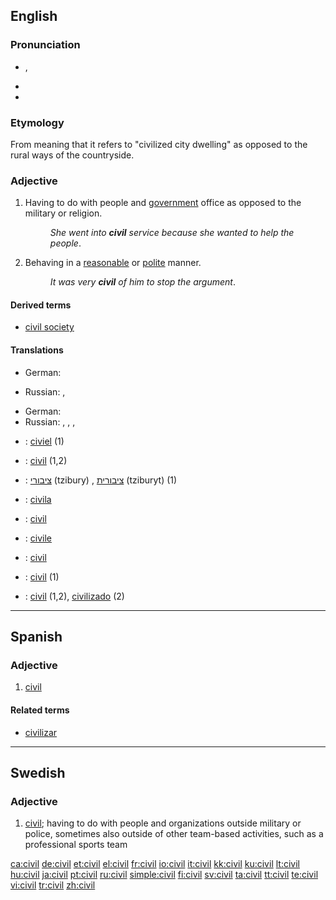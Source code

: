 ==English==

===Pronunciation===
* {{IPA|/ˈsɪvəl/}}, {{SAMPA|/"sIv@l/}}
* {{audio|en-us-civil.ogg|Audio (US)}}
* {{rhymes|ɪvəl}}

===Etymology===
From {{etyl|la}} {{term|civilis|lang=la}} meaning that it refers to "civilized city dwelling" as opposed to the rural ways of the countryside.

===Adjective===
{{en-adj}}

# Having to do with people and [[government]] office as opposed to the military or religion.
#: ''She went into '''civil''' service because she wanted to help the people''.
# Behaving in a [[reasonable]] or [[polite]] manner.
#: ''It was very '''civil''' of him to stop the argument''.

====Derived terms====
* [[civil society]]

====Translations====
{{trans-top|Related to people and government office as opposed to miliary or religion}}
* German: {{t+|de|zivil}}
{{trans-mid}}
* Russian: {{t|ru|гражданский|tr=graždánskij|sc=Cyrl}}, {{t|ru|штатский|tr=štátskij|sc=Cyrl}}
{{trans-bottom}}

{{trans-top|In a reasonable or polite manner}}
* German: {{t+|de|zivil}}
* Russian: {{t|ru|цивилизованный|tr=civilizóvannyj|sc=Cyrl}}, {{t|ru|воспитанный|tr=vospítannyj|sc=Cyrl}}, {{t|ru|культурный|tr=kul'túrnyj|sc=Cyrl}}, {{t+|ru|вежливый|tr=v'éžlivyj|sc=Cyrl}}
{{trans-mid}}
{{trans-bottom}}

{{checktrans-top}}
* {{ttbc|Dutch}}: [[civiel]] (1)
* {{ttbc|French}}: [[civil]] (1,2)
* {{ttbc|Hebrew}}: [[ציבורי]] (tzibury) {{m}}, [[ציבורית]] (tziburyt) {{f}} (1)
* {{ttbc|Ido}}: [[civila]]
* {{ttbc|Interlingua}}: [[civil]]
{{trans-mid}}
* {{ttbc|Italian}}: [[civile]]
* {{ttbc|Spanish}}: [[civil]]
* {{ttbc|Swedish}}: [[civil#Swedish|civil]] (1)
* {{ttbc|Portuguese}}: [[civil]] (1,2), [[civilizado]] (2)
{{trans-bottom}}

----

==Spanish==

===Adjective===
{{es-adj|pl=civiles}}

# [[civil#English|civil]]

====Related terms====
* [[civilizar]]

----

==Swedish==

===Adjective===
{{infl|sv|adjective}}
{{sv-adj-abs}}

# [[civil#English|civil]]; having to do with people and organizations outside military or police, sometimes also outside of other team-based activities, such as a professional sports team

[[ca:civil]]
[[de:civil]]
[[et:civil]]
[[el:civil]]
[[fr:civil]]
[[io:civil]]
[[it:civil]]
[[kk:civil]]
[[ku:civil]]
[[lt:civil]]
[[hu:civil]]
[[ja:civil]]
[[pt:civil]]
[[ru:civil]]
[[simple:civil]]
[[fi:civil]]
[[sv:civil]]
[[ta:civil]]
[[tt:civil]]
[[te:civil]]
[[vi:civil]]
[[tr:civil]]
[[zh:civil]]